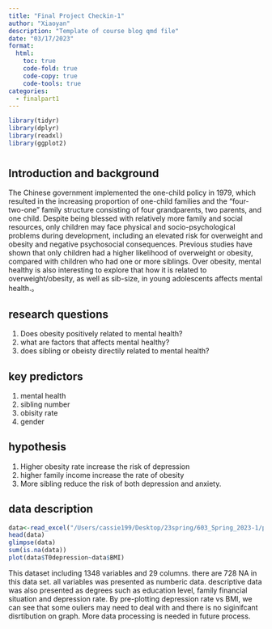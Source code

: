 ```yaml
---
title: "Final Project Checkin-1"
author: "Xiaoyan"
description: "Template of course blog qmd file"
date: "03/17/2023"
format:
  html:
    toc: true
    code-fold: true
    code-copy: true
    code-tools: true
categories:
  - finalpart1
---
```

```r
library(tidyr)
library(dplyr)
library(readxl)
library(ggplot2)
```
# {.tabset}

## Introduction and background

 The Chinese government implemented the one-child policy in 1979, which resulted in the increasing proportion of one-child families and the "four-two-one" family structure consisting of four grandparents, two parents, and one child. Despite being blessed with relatively more family and social resources, only children may face physical and socio-psychological problems during development, including an elevated risk for overweight and obesity and negative psychosocial consequences. Previous studies have shown that only children had a higher likelihood of overweight or obesity, compared with children who had one or more siblings. Over obesity, mental healthy is also interesting to explore that how it is related to overweight/obesity, as well as sib-size, in young adolescents affects mental health.。
 

## research questions
1. Does obesity positively related to mental health?
2. what are factors that affects mental healthy?
3. does sibling or obeisty directily related to mental health?

## key predictors
1. mental health
2. sibling number
3. obisity rate
4. gender

## hypothesis
1. Higher obesity rate increase the risk of depression
2. higher family income increase the rate of obesity
3. More sibling reduce the risk of both depression and anxiety. 

## data description
```r
data<-read_excel("/Users/cassie199/Desktop/23spring/603_Spring_2023-1/posts/_data/mentalhealth_data.xlsx")
head(data)
glimpse(data)
sum(is.na(data))
plot(data$T0depression~data$BMI)
```
This dataset including 1348 variables and 29 columns. there are 728 NA in this data set. all variables was presented as numberic data. descriptive data was also presented as degrees such as education level, family financial situation and depression rate. By pre-plotting depression rate vs BMI, we can see that some ouliers may need to deal with and there is no siginifcant disrtibution on graph. More data processing is needed in future process.